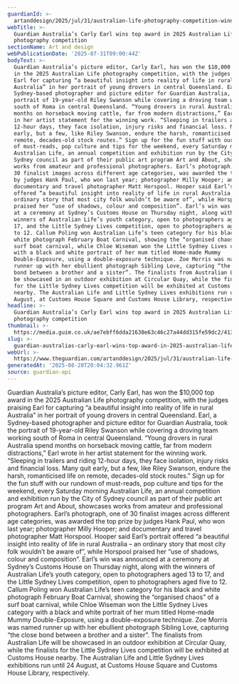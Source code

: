 ```yaml
---
guardianId: >-
  artanddesign/2025/jul/31/australian-life-photography-competition-winner-carly-earl
webTitle: >-
  Guardian Australia’s Carly Earl wins top award in 2025 Australian Life
  photography competition
sectionName: Art and design
webPublicationDate: '2025-07-31T09:00:44Z'
bodyText: >-
  Guardian Australia’s picture editor, Carly Earl, has won the $10,000 top award
  in the 2025 Australian Life photography competition, with the judges praising
  Earl for capturing “a beautiful insight into reality of life in rural
  Australia” in her portrait of young drovers in central Queensland. Earl, a
  Sydney-based photographer and picture editor for Guardian Australia, took the
  portrait of 19-year-old Riley Swanson while covering a droving team working
  south of Roma in central Queensland. “Young drovers in rural Australia spend
  months on horseback moving cattle, far from modern distractions,” Earl wrote
  in her artist statement for the winning work. “Sleeping in trailers and riding
  12-hour days, they face isolation, injury risks and financial loss. Many quit
  early, but a few, like Riley Swanson, endure the harsh, romanticised life on
  remote, decades-old stock routes.” Sign up for the fun stuff with our rundown
  of must-reads, pop culture and tips for the weekend, every Saturday morning
  Australian Life, an annual competition and exhibition run by the City of
  Sydney council as part of their public art program Art and About, showcases
  works from amateur and professional photographers. Earl’s photograph, one of
  30 finalist images across different age categories, was awarded the top prize
  by judges Hank Paul, who won last year; photographer Milly Hooper; and
  documentary and travel photographer Matt Horspool. Hooper said Earl’s portrait
  offered “a beautiful insight into reality of life in rural Australia – an
  ordinary story that most city folk wouldn’t be aware of”, while Horspool
  praised her “use of shadows, colour and composition”. Earl’s win was announced
  at a ceremony at Sydney’s Customs House on Thursday night, along with the
  winners of Australian Life’s youth category, open to photographers aged 13 to
  17, and the Little Sydney Lives competition, open to photographers aged five
  to 12. Callum Poling won Australian Life’s teen category for his black and
  white photograph February Boat Carnival, showing the “organised chaos” of a
  surf boat carnival, while Chloe Wiseman won the Little Sydney Lives category
  with a black and white portrait of her mum titled Home-made Mummy
  Double-Exposure, using a double-exposure technique. Zoe Morris was named
  runner up with her ebullient photograph Sibling Love, capturing “the close
  bond between a brother and a sister”. The finalists from Australian Life will
  be showcased in an outdoor exhibition at Circular Quay, while the finalists
  for the Little Sydney Lives competition will be exhibited at Customs House
  nearby. The Australian Life and Little Sydney Lives exhibitions run until 24
  August, at Customs House Square and Customs House Library, respectively.
headline: >-
  Guardian Australia’s Carly Earl wins top award in 2025 Australian Life
  photography competition
thumbnail: >-
  https://media.guim.co.uk/ae7ebff6dda21638e63c46c27a44dd315fe59dc2/413_0_6715_5375/500.jpg
slug: >-
  guardian-australias-carly-earl-wins-top-award-in-2025-australian-life-photography-competition
webUrl: >-
  https://www.theguardian.com/artanddesign/2025/jul/31/australian-life-photography-competition-winner-carly-earl
generatedAt: '2025-08-28T20:04:32.961Z'
source: guardian-api
---
```

Guardian Australia’s picture editor, Carly Earl, has won the $10,000 top award in the 2025 Australian Life photography competition, with the judges praising Earl for capturing “a beautiful insight into reality of life in rural Australia” in her portrait of young drovers in central Queensland. Earl, a Sydney-based photographer and picture editor for Guardian Australia, took the portrait of 19-year-old Riley Swanson while covering a droving team working south of Roma in central Queensland. “Young drovers in rural Australia spend months on horseback moving cattle, far from modern distractions,” Earl wrote in her artist statement for the winning work. “Sleeping in trailers and riding 12-hour days, they face isolation, injury risks and financial loss. Many quit early, but a few, like Riley Swanson, endure the harsh, romanticised life on remote, decades-old stock routes.” Sign up for the fun stuff with our rundown of must-reads, pop culture and tips for the weekend, every Saturday morning Australian Life, an annual competition and exhibition run by the City of Sydney council as part of their public art program Art and About, showcases works from amateur and professional photographers. Earl’s photograph, one of 30 finalist images across different age categories, was awarded the top prize by judges Hank Paul, who won last year; photographer Milly Hooper; and documentary and travel photographer Matt Horspool. Hooper said Earl’s portrait offered “a beautiful insight into reality of life in rural Australia – an ordinary story that most city folk wouldn’t be aware of”, while Horspool praised her “use of shadows, colour and composition”. Earl’s win was announced at a ceremony at Sydney’s Customs House on Thursday night, along with the winners of Australian Life’s youth category, open to photographers aged 13 to 17, and the Little Sydney Lives competition, open to photographers aged five to 12. Callum Poling won Australian Life’s teen category for his black and white photograph February Boat Carnival, showing the “organised chaos” of a surf boat carnival, while Chloe Wiseman won the Little Sydney Lives category with a black and white portrait of her mum titled Home-made Mummy Double-Exposure, using a double-exposure technique. Zoe Morris was named runner up with her ebullient photograph Sibling Love, capturing “the close bond between a brother and a sister”. The finalists from Australian Life will be showcased in an outdoor exhibition at Circular Quay, while the finalists for the Little Sydney Lives competition will be exhibited at Customs House nearby. The Australian Life and Little Sydney Lives exhibitions run until 24 August, at Customs House Square and Customs House Library, respectively.
